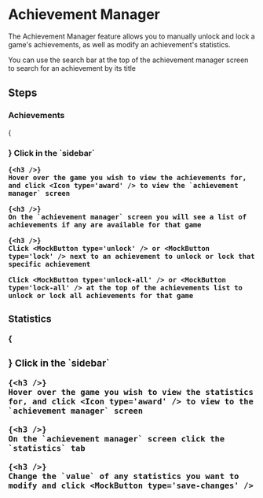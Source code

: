 

# Achievement Manager

The Achievement Manager feature allows you to manually unlock and lock a game's achievements, as well as modify an achievement's statistics.

<Callout type="info">
    You can use the search bar at the top of the achievement manager screen to
    search for an achievement by its title
</Callout>

## Steps

### Achievements

<Steps>
    {<h3 />}
    Click <Icon type='game' /> in the `sidebar`

    {<h3 />}
    Hover over the game you wish to view the achievements for, and click <Icon type='award' /> to view the `achievement manager` screen

    {<h3 />}
    On the `achievement manager` screen you will see a list of achievements if any are available for that game

    {<h3 />}
    Click <MockButton type='unlock' /> or <MockButton type='lock' /> next to an achievement to unlock or lock that specific achievement

    Click <MockButton type='unlock-all' /> or <MockButton type='lock-all' /> at the top of the achievements list to unlock or lock all achievements for that game
</Steps>

### Statistics

<Steps>
    {<h3 />}
    Click <Icon type='game' /> in the `sidebar`

    {<h3 />}
    Hover over the game you wish to view the statistics for, and click <Icon type='award' /> to view to the `achievement manager` screen

    {<h3 />}
    On the `achievement manager` screen click the `statistics` tab

    {<h3 />}
    Change the `value` of any statistics you want to modify and click <MockButton type='save-changes' />
</Steps>
